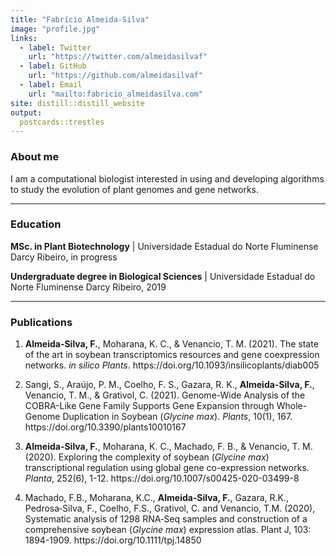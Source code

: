 ```yaml
---
title: "Fabrício Almeida-Silva"
image: "profile.jpg"
links:
  - label: Twitter
    url: "https://twitter.com/almeidasilvaf"
  - label: GitHub
    url: "https://github.com/almeidasilvaf"
  - label: Email
    url: "mailto:fabricio_almeidasilva.com"
site: distill::distill_website
output:
  postcards::trestles
---
```


### About me

I am a computational biologist interested in using and developing algorithms to study the evolution of plant genomes and gene networks.

---
  
### Education

**MSc. in Plant Biotechnology** | Universidade Estadual do Norte Fluminense Darcy Ribeiro, in progress

**Undergraduate degree in Biological Sciences** | Universidade Estadual do Norte Fluminense Darcy Ribeiro, 2019

---

### Publications

1. **Almeida-Silva, F.**, Moharana, K. C., & Venancio, T. M. (2021). The state of the art in soybean transcriptomics resources and gene coexpression networks. *in silico Plants*. https://doi.org/10.1093/insilicoplants/diab005

2. Sangi, S., Araújo, P. M., Coelho, F. S., Gazara, R. K., **Almeida-Silva, F.**, Venancio, T. M., & Grativol, C. (2021). Genome-Wide Analysis of the COBRA-Like Gene Family Supports Gene Expansion through Whole-Genome Duplication in Soybean (*Glycine max*). *Plants*, 10(1), 167. https://doi.org/10.3390/plants10010167

3. **Almeida-Silva, F.**, Moharana, K. C., Machado, F. B., & Venancio, T. M. (2020). Exploring the complexity of soybean (*Glycine max*) transcriptional regulation using global gene co-expression networks. *Planta*, 252(6), 1-12. https://doi.org/10.1007/s00425-020-03499-8

4. Machado, F.B., Moharana, K.C., **Almeida‐Silva, F.**, Gazara, R.K., Pedrosa‐Silva, F., Coelho, F.S., Grativol, C. and Venancio, T.M. (2020), Systematic analysis of 1298 RNA‐Seq samples and construction of a comprehensive soybean (*Glycine max*) expression atlas. Plant J, 103: 1894-1909. https://doi.org/10.1111/tpj.14850

